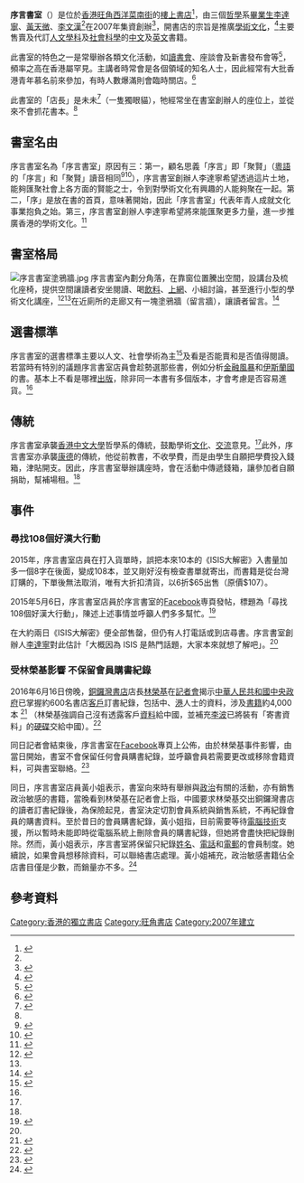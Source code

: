 {{Infobox company
|company_name = 序言書室
|company_name_en= Hong Kong Reader Bookstore
|company_logo   = 
|company_slogan = 
|image = 序言書室店面.jpg
|image_caption = 序言書室店面
|foundation = 2007年
|founder = 李達寧、黃天微、李文漢
|location       = [[香港|香港]][[旺角|旺角]][[西洋菜南街|西洋菜南街]]68號7字樓
|industry       = 
|subsid         = 
|services = 銷售書籍、舉辦文化活動等
|type = [[樓上書店|樓上書店]]
|telephone_no = +852 2395 0031
|homepage       = 
*www.hkreaders.com
*[https://www.facebook.com/hkreaders Facebook專頁]
}}

'''序言書室'''（{{lang-en|'''Hong Kong Reader Bookstore'''}}）是位於[[香港|香港]][[旺角|旺角]][[西洋菜南街|西洋菜南街]]的[[樓上書店|樓上書店]]<ref>{{cite web|author1=序言書室|title=About Overview|url=https://www.facebook.com/hkreaders/info?tab=overview|agency=[[Facebook|Facebook]]|accessdate=2016-06-04|6=|archive-date=2020-03-16|archive-url=https://web.archive.org/web/20200316064937/https://www.facebook.com/hkreaders/info?tab=overview|dead-url=no}}</ref>，由三個[[哲學|哲學]]系[[畢業生|畢業生]][[李達寧|李達寧]]、[[黃天微|黃天微]]、[[李文漢|李文漢]]<ref name ="a2"/>在2007年集資創辦<ref>{{cite web|author1=ED|title=一間香港的獨立書店：序言書室|url=https://www.douban.com/group/topic/3119616/|agency=[[豆瓣小組|豆瓣小組]]|date=2008-05-05|accessdate=2016-06-04|7=|archive-date=2016-08-04|archive-url=https://web.archive.org/web/20160804145025/https://www.douban.com/group/topic/3119616/|dead-url=yes}}</ref>，開書店的宗旨是推廣[[學術|學術]][[文化|文化]]，<ref>{{cite_news|url=http://reading.mingpao.com/cfm/BookSharingFocus.cfm?mode=details&iid=1300|title=三代賣書者言 誰令書店慘淡經營？|work=《[[明報|明報]]》|date=2014年8月1日|accessdate=2016-06-04|archive-url=https://web.archive.org/web/20140926223609/http://reading.mingpao.com/cfm/BookSharingFocus.cfm?mode=details&iid=1300|archive-date=2014年9月26日|dead-url=yes}}</ref>主要售賣及代訂[[人文學科|人文學科]]及[[社會科學|社會科學]]的[[中文|中文]]及[[英文|英文]]書籍。

此書室的特色之一是常舉辦各類文化活動，如[[讀書會|讀書會]]、座談會及新書發布會等<ref>{{cite web|author1=序言書室|title=About Page Info|url=https://www.facebook.com/hkreaders/info/?tab=page_info|agency=[[Facebook|Facebook]]|accessdate=2016-06-04|6=|archive-date=2020-03-16|archive-url=https://web.archive.org/web/20200316064937/https://www.facebook.com/hkreaders/info/?tab=page_info|dead-url=no}}</ref>，頻率之高在香港屬罕見。主講者時常會是各個領域的知名人士，因此經常有大批香港青年慕名前來參加，有時人數爆滿則會臨時關店。<ref>{{cite web|title=序言書室|url=http://you.ctrip.com/shopping/hongkong38/1362746.html#jieshao|agency=[[攜程|攜程]]|accessdate=2016-06-04|5=|archive-date=2016-10-11|archive-url=https://web.archive.org/web/20161011075531/http://you.ctrip.com/shopping/hongkong38/1362746.html#jieshao|dead-url=yes}}</ref>

此書室的「店長」是未未<ref>{{cite web|author1=未未是序言書室的店長|title=About|url=https://www.facebook.com/hkreadersweiwei/info/?tab=page_info|agency=[[Facebook|Facebook]]|accessdate=2016-06-04|6=|archive-date=2020-03-16|archive-url=https://web.archive.org/web/20200316064937/https://www.facebook.com/hkreadersweiwei/info/?tab=page_info|dead-url=no}}</ref>（一隻獨眼貓），牠經常坐在書室創辦人的座位上，並從來不會抓花書本。<ref name ="a1"/>

==書室名由==
序言書室名為「序言書室」原因有三：第一，顧名思義「序言」即「聚賢」（[[粵語|粵語]]的「序言」和「聚賢」讀音相同<ref>{{cite web|title=聲母: j 韻母: in|url=http://humanum.arts.cuhk.edu.hk/Lexis/lexi-can/pho-rel.php?s1=j&s2=in|agency=[[粵語審音配詞字庫|粵語審音配詞字庫]]|accessdate=2016-06-05|5=|archive-date=2016-10-11|archive-url=https://web.archive.org/web/20161011080134/http://humanum.arts.cuhk.edu.hk/Lexis/lexi-can/pho-rel.php?s1=j&s2=in|dead-url=yes}}</ref><ref>{{cite web|title=聲母: z 韻母: eoi|url=http://humanum.arts.cuhk.edu.hk/Lexis/lexi-can/pho-rel.php?s1=z&s2=eoi|agency=[[粵語審音配詞字庫|粵語審音配詞字庫]]|accessdate=2016-06-05|5=|archive-date=2016-10-11|archive-url=https://web.archive.org/web/20161011080023/http://humanum.arts.cuhk.edu.hk/Lexis/lexi-can/pho-rel.php?s1=z&s2=eoi|dead-url=yes}}</ref>），序言書室創辦人李達寧希望透過這片土地，能夠匯聚社會上各方面的賢能之士，令到對學術文化有興趣的人能夠聚在一起。第二，「序」是放在書的首頁，意味著開始，因此「序言書室」代表年青人成就文化事業抱負之始。第三，序言書室創辦人李達寧希望將來能匯聚更多力量，進一步推廣香港的學術文化。<ref>{{cite web|author1=曾雁翔、林彥菁|title=繁囂中的寧靜—序言書室|url=http://hknews.hksyu.edu/index.php/%E7%B9%81%E5%9B%82%E4%B8%AD%E7%9A%84%E5%AF%A7%E9%9D%9C%E2%80%94%E5%BA%8F%E8%A8%80%E6%9B%B8%E5%AE%A4|agency=[[香港樹仁大學|樹仁]]新傳系學生實習習作|accessdate=2016-06-05|6=|archive-date=2008-10-06|archive-url=https://web.archive.org/web/20081006052959/http://hknews.hksyu.edu/index.php/%E7%B9%81%E5%9B%82%E4%B8%AD%E7%9A%84%E5%AF%A7%E9%9D%9C%E2%80%94%E5%BA%8F%E8%A8%80%E6%9B%B8%E5%AE%A4|dead-url=yes}}</ref>

==書室格局==
[[File:序言書室塗鴉牆.jpg|thumb]]
序言書室內劃分角落，在靠窗位置騰出空間，設講台及梳化座椅，提供空間讓讀者安坐閱讀、喝[[飲料|飲料]]、[[上網|上網]]、小組討論，甚至進行小型的學術文化講座，<ref>{{cite_news|url=http://hk.apple.nextmedia.com/news/art/20150312/19073519|title=無懼中資書局霸權 帶你行十間獨立書店|work=《[[蘋果日報_(香港)|蘋果日報]]》|date=2015年3月12日|accessdate=2016-06-04|archive-date=2016-07-20|archive-url=https://web.archive.org/web/20160720142238/http://hk.apple.nextmedia.com/news/art/20150312/19073519|dead-url=no}}</ref><ref name ="a2"/>在近廁所的走廊又有一塊塗鴉牆（留言牆），讓讀者留言。<ref>{{cite web|author1=序言書室|title=序言近廁所既走廊位有塊留言牆，有可愛的塗鴉，亦有令店員感動的留言。大家得閒都來寫下野呀～|url=https://www.facebook.com/hkreaders/photos/pb.308792302656086.-2207520000.1465019572./482947475240567/?type=3&theater|agency=[[Facebook|Facebook]]|accessdate=2016-06-04|date=2016-03-23|7=|archive-date=2020-03-16|archive-url=https://web.archive.org/web/20200316064940/https://www.facebook.com/hkreaders/photos/pb.308792302656086.-2207520000.1465019572./482947475240567/?type=3&theater=|dead-url=no}}</ref>

==選書標準==
序言書室的選書標準主要以人文、社會學術為主<ref>{{cite web|author1=Gary|title=【Wondero人物專訪】香港序言書室Daniel—–「一間專賣生硬難懂的社會科學、哲學叢書」的書店|url=https://woundero.wordpress.com/2013/04/18/good-book-store/|agency=[[Wondero|Wondero]]|accessdate=2016-06-04|6=|archive-date=2016-10-13|archive-url=https://web.archive.org/web/20161013032423/https://woundero.wordpress.com/2013/04/18/good-book-store/|dead-url=yes}}</ref>及看是否能賣和是否值得閱讀。若當時有特別的議題序言書室店員會趁勢選那些書，例如分析[[金融風暴|金融風暴]]和[[伊斯蘭國|伊斯蘭國]]的書。基本上不看是哪裡[[出版|出版]]，除非同一本書有多個版本，才會考慮是否容易進貨。<ref name ="a1"/>

==傳統==
序言書室承襲[[香港中文大學|香港中文大學]]哲學系的傳統，鼓勵學術[[文化|文化]]、[[交流|交流]]意見。<ref name ="a2"/>此外，序言書室亦承襲[[康德|康德]]的傳統，他從前教書，不收學費，而是由學生自願把學費投入錢箱，津貼開支。因此，序言書室舉辦講座時，會在活動中傳遞錢箱，讓參加者自願捐助，幫補場租。<ref name ="a2"/>

==事件==
===尋找108個好漢大行動===

2015年，序言書室店員在打入貨單時，誤把本來10本的《ISIS大解密》入書量加多一個8字在後面，變成108本，並又剛好沒有檢查書單就寄出，而書籍是從台灣訂購的，下單後無法取消，唯有大折扣清貨，以6折$65出售（原價$107）。

2015年5月6日，序言書室店員於序言書室的[[Facebook|Facebook]]専頁發帖，標題為「尋找108個好漢大行動」，陳述上述事情並呼籲人們多多幫忙。<ref>{{cite web|author1=序言書室|title=[尋找108個好漢大行動]|url=https://www.facebook.com/hkreaders/photos/a.308792339322749.1073741826.308792302656086/378558965679419/|agency=[[Facebook|Facebook]]|date=2016-05-06|accessdate=2016-06-04|7=|archive-date=2020-03-16|archive-url=https://web.archive.org/web/20200316064938/https://www.facebook.com/hkreaders/photos/a.308792339322749.1073741826.308792302656086/378558965679419/|dead-url=no}}</ref>

在大約兩日《ISIS大解密》便全部售罄，但仍有人打電話或到店尋書。序言書室創辦人[[李達寧|李達寧]]對此估計「大概因為 ISIS 是熱門話題，大家本來就想了解吧」。<ref name ="a1"/>

===受林榮基影響 不保留會員購書紀錄===
{{see also|銅鑼灣書店股東及員工失蹤事件}}
2016年6月16日傍晚，[[銅鑼灣書店|銅鑼灣書店]]店長[[林榮基|林榮基]]在[[記者會|記者會]]揭示[[中華人民共和國|中華人民共和國]][[中華人民共和國中央人民政府|中央政府]]已掌握約600名書店[[客戶|客戶]]訂書紀錄，包括中、[[香港|港]]人士的資料，涉及[[書籍|書籍]]約4,000本
<ref>{{cite_news|url=https://thestandnews.com/politics/%E6%9E%97%E6%A6%AE%E5%9F%BA%E7%88%86%E5%A4%A7%E9%99%B8%E9%80%BC%E4%BA%A4%E6%9B%B8%E5%BA%97%E5%AE%A2%E6%88%B6%E8%B3%87%E6%96%99-%E5%BA%8F%E8%A8%80%E7%AD%89%E7%8D%A8%E7%AB%8B%E6%9B%B8%E5%BA%97%E5%8D%B3%E5%88%AA%E8%B3%87%E6%96%99%E9%98%B2%E7%AF%84/|title=林榮基爆大陸逼交書店客戶資料 序言等獨立書店即刪資料防範|work=《[[立場新聞|立場新聞]]》|date=2016-06-16|accessdate=2016-06-17|archive-date=2016-07-23|archive-url=https://web.archive.org/web/20160723041105/https://www.thestandnews.com/politics/%E6%9E%97%E6%A6%AE%E5%9F%BA%E7%88%86%E5%A4%A7%E9%99%B8%E9%80%BC%E4%BA%A4%E6%9B%B8%E5%BA%97%E5%AE%A2%E6%88%B6%E8%B3%87%E6%96%99-%E5%BA%8F%E8%A8%80%E7%AD%89%E7%8D%A8%E7%AB%8B%E6%9B%B8%E5%BA%97%E5%8D%B3%E5%88%AA%E8%B3%87%E6%96%99%E9%98%B2%E7%AF%84/|dead-url=no}}</ref>
（林榮基強調自己沒有透露客戶[[資料|資料]]給中國，並補充[[李波|李波]]已將裝有「寄書資料」的[[硬碟|硬碟]]交給中國）。<ref>{{cite_news|url=http://news.ltn.com.tw/news/world/breakingnews/1732346|title=中國逼銅鑼灣書店交客戶名單 港獨立書店刪資料|work=《[[自由時報|自由時報]]》|date=2016-06-16|accessdate=2016-06-17|archive-date=2016-06-16|archive-url=https://web.archive.org/web/20160616183938/http://news.ltn.com.tw/news/world/breakingnews/1732346|dead-url=no}}</ref>

同日記者會結束後，序言書室在[[Facebook|Facebook]]專頁上公佈，由於林榮基事件影響，由當日開始，書室不會保留任何會員購書紀錄，並呼籲會員若需要更改或移除會籍資料，可與書室聯絡。<ref>{{cite_news|url=http://hk.apple.nextmedia.com/realtime/news/20160616/55237735|title=【被失蹤真相】憂讀者資料被中央掌控 序言書室公佈即日起不留紀錄|work=《[[蘋果日報|蘋果日報]]》|date=2016-06-16|accessdate=2016-06-17|archive-date=2016-06-19|archive-url=https://web.archive.org/web/20160619034458/http://hk.apple.nextmedia.com/realtime/news/20160616/55237735|dead-url=no}}</ref>

同日，序言書室店員黃小姐表示，書室向來時有舉辦與[[政治|政治]]有關的活動，亦有銷售政治敏感的書籍，當晚看到林榮基在記者會上指，中國要求林榮基交出銅鑼灣書店的讀者訂書紀錄後，為保險起見，書室決定切割會員系統與銷售系統，不再紀錄會員的購書資料。至於昔日的會員購書紀錄，黃小姐指，目前需要等待[[電腦|電腦]][[技術|技術]]支援，所以暫時未能即時從電腦系統上刪除會員的購書紀錄，但她將會盡快把紀錄刪除。然而，黃小姐表示，序言書室將保留只紀錄[[姓名|姓名]]、[[電話號碼|電話]]和[[電郵|電郵]]的會員制度。她續說，如果會員想移除資料，可以聯絡書店處理。黃小姐補充，政治敏感書籍佔全店書目僅是少數，而銷量亦不多。<ref>{{cite_news|url=http://www.hk01.com/%E6%B8%AF%E8%81%9E/26503/-%E6%9B%B8%E5%95%86%E5%A4%B1%E8%B9%A4-%E5%BA%8F%E8%A8%80%E6%9B%B8%E5%AE%A4-%E5%9B%A0%E6%9E%97%E6%A6%AE%E5%9F%BA%E4%BA%8B%E4%BB%B6-%E5%88%AA%E9%99%A4%E6%9C%83%E5%93%A1%E8%B3%BC%E6%9B%B8%E7%B4%80%E9%8C%84|title=【書商失蹤】序言書室：因林榮基事件　刪除會員購書紀錄|work=《[[香港01|香港01]]》|date=2016-06-16|accessdate=2016-06-17|archive-date=2016-06-22|archive-url=https://web.archive.org/web/20160622023811/http://www.hk01.com/%E6%B8%AF%E8%81%9E/26503/-%E6%9B%B8%E5%95%86%E5%A4%B1%E8%B9%A4-%E5%BA%8F%E8%A8%80%E6%9B%B8%E5%AE%A4-%E5%9B%A0%E6%9E%97%E6%A6%AE%E5%9F%BA%E4%BA%8B%E4%BB%B6-%E5%88%AA%E9%99%A4%E6%9C%83%E5%93%A1%E8%B3%BC%E6%9B%B8%E7%B4%80%E9%8C%84|dead-url=no}}</ref>

==參考資料==
{{Reflist|30em|refs=<ref name ="a1">{{cite web|author1=熒惑|title=十問十答，帶你窺探序言書室的秘密|url=https://www.thestandnews.com/culture/%E5%8D%81%E5%95%8F%E5%8D%81%E7%AD%94-%E5%B8%B6%E4%BD%A0%E7%AA%BA%E6%8E%A2%E5%BA%8F%E8%A8%80%E6%9B%B8%E5%AE%A4%E7%9A%84%E7%A7%98%E5%AF%86/|agency=《[[立場新聞|立場新聞]]》|date=2016-02-16|accessdate=2016-06-04|7=|archive-date=2021-03-20|archive-url=https://web.archive.org/web/20210320184212/https://www.thestandnews.com/culture/%E5%8D%81%E5%95%8F%E5%8D%81%E7%AD%94-%E5%B8%B6%E4%BD%A0%E7%AA%BA%E6%8E%A2%E5%BA%8F%E8%A8%80%E6%9B%B8%E5%AE%A4%E7%9A%84%E7%A7%98%E5%AF%86/|dead-url=no}}</ref>
<ref name ="a2">{{cite web|author1=中大新人類|title=中大校友－二零一一年六月號|url=http://www.alumni.cuhk.edu.hk/magazine/201106/pdf/CUAM_201106_18-19.pdf|agency=香港中文大學校友評議會|accessdate=2016-06-04|6=|archive-date=2020-10-02|archive-url=https://web.archive.org/web/20201002000959/http://www.alumni.cuhk.edu.hk/magazine/201106/pdf/CUAM_201106_18-19.pdf|dead-url=no}}</ref>
}}

{{香港舊書店}}
{{港澳獨立書店}}

[[Category:香港的獨立書店|Category:香港的獨立書店]]
[[Category:旺角書店|Category:旺角書店]]
[[Category:2007年建立|Category:2007年建立]]